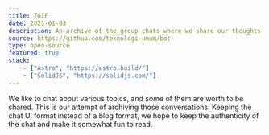 ```yaml
---
title: TGIF
date: 2021-01-03
description: An archive of the group chats where we share our thoughts and opinions.
source: https://github.com/teknologi-umum/bot
type: open-source
featured: true
stack:
    - ["Astro", "https://astro.build/"]
    - ["SolidJS", "https://solidjs.com/"]
---
```


We like to chat about various topics, and some of them are worth to be shared. This is our attempt of archiving those conversations.
Keeping the chat UI format instead of a blog format, we hope to keep the authenticity of the chat and make it somewhat fun to read.